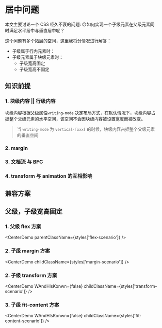 
# 居中问题

本文主要讨论一个 CSS 经久不衰的问题: :confused:如何实现一个子级元素在父级元素同时满足水平居中与垂直居中呢？

这个问题有多个拓展的空间，这里我将分情况进行解答：

- 子级属于行内元素时：
- 子级元素属于块级元素时：
  - 子级宽高固定
  - 子级宽高不固定

## 知识前提

### 1. 块级内容 || 行级内容

块级内容根据父级属性`writing-mode` 决定布局方式，在默认情况下，块级内容占据整个父级元素的水平空间，该空间不会因块级内容被设置宽度而被改变。

> 当 `writing-mode` 为 `vertical-[xxx]` 的时候，块级内容占据整个父级元素的垂直空间

### 2. margin

### 3. 文档流 与 BFC

### 4. transform 与 animation 的互相影响

## 兼容方案

## 父级，子级宽高固定

### 1. 父级 flex 方案

<CenterDemo parentClassName={styles['flex-scenario']} />

### 2. 子级 margin 方案

<CenterDemo childClassName={styles['margin-scenario']} />

### 2. 子级 transform 方案

<CenterDemo
  WAndHIsKonwn={false}
  childClassName={styles['transform-scenario']}
/>

### 3. 子级 fit-content 方案

<CenterDemo
  WAndHIsKonwn={false}
  childClassName={styles['fit-content-scenario']}
/>
